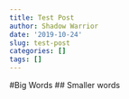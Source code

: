 ```yaml
---
title: Test Post
author: Shadow Warrior
date: '2019-10-24'
slug: test-post
categories: []
tags: []
---
```

#Big Words
## Smaller words